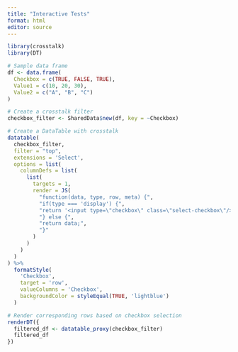 ```yaml
---
title: "Interactive Tests"
format: html
editor: source
---
```

```R
library(crosstalk)
library(DT)

# Sample data frame
df <- data.frame(
  Checkbox = c(TRUE, FALSE, TRUE),
  Value1 = c(10, 20, 30),
  Value2 = c("A", "B", "C")
)

# Create a crosstalk filter
checkbox_filter <- SharedData$new(df, key = ~Checkbox)

# Create a DataTable with crosstalk
datatable(
  checkbox_filter,
  filter = "top",
  extensions = 'Select',
  options = list(
    columnDefs = list(
      list(
        targets = 1,
        render = JS(
          "function(data, type, row, meta) {",
          "if(type === 'display') {",
          "return '<input type=\"checkbox\" class=\"select-checkbox\"/>';",
          "} else {",
          "return data;",
          "}"
        )
      )
    )
  )
) %>%
  formatStyle(
    'Checkbox',
    target = 'row',
    valueColumns = 'Checkbox',
    backgroundColor = styleEqual(TRUE, 'lightblue')
  )

# Render corresponding rows based on checkbox selection
renderDT({
  filtered_df <- datatable_proxy(checkbox_filter)
  filtered_df
})
```
